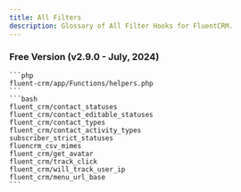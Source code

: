 ```yaml
---
title: All Filters
description: Glossary of All Filter Hooks for FluentCRM.
---
```


### Free Version (v2.9.0 - July, 2024)

    ```php
    fluent-crm/app/Functions/helpers.php
    ```
    ```bash
    fluent_crm/contact_statuses
    fluent_crm/contact_editable_statuses
    fluent_crm/contact_types
    fluent_crm/contact_activity_types
    subscriber_strict_statuses
    fluencrm_csv_mimes
    fluent_crm/get_avatar
    fluent_crm/track_click
    fluent_crm/will_track_user_ip
    fluent_crm/menu_url_base
    ```
